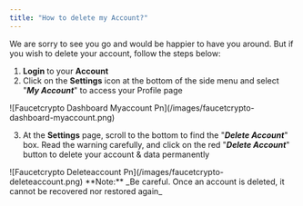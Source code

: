 ```yaml
---
title: "How to delete my Account?"
---
```


We are sorry to see you go and would be happier to have you around. But if you wish to delete your account, follow the steps below:

1. **Login** to your **Account**
2. Click on the **Settings** icon at the bottom of the side menu and select "**_My Account_**" to access your Profile page

<Frame>
  ![Faucetcrypto Dashboard Myaccount Pn](/images/faucetcrypto-dashboard-myaccount.png)
</Frame>

3. At the **Settings** page, scroll to the bottom to find the "**_Delete Account_**" box. Read the warning carefully, and click on the red "**_Delete Account_**" button to delete your account & data permanently

<Frame>
  ![Faucetcrypto Deleteaccount Pn](/images/faucetcrypto-deleteaccount.png)
</Frame>


<Danger>
  **Note:** _Be careful. Once an account is deleted, it cannot be recovered nor restored again_
</Danger>
